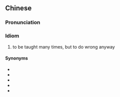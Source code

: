 ==Chinese==
{{zh-forms|type=211}}

===Pronunciation===
{{zh-pron
|m=lǚjiàobùgǎi
|c=leoi5 gaau3 bat1 goi2
|cat=cy
}}

===Idiom===
{{zh-idiom}}

# to be taught many times, but to do wrong anyway
#: {{zh-x|佢 屢教不改 㗎，明明 識 禮貌 都 唔 守。|He '''does wrong after being taught many times''', he knows politeness rules, but he doesn't follow them anyway.|C}}

====Synonyms====
* {{zh-l|屢教屢犯}}
* {{zh-l|屢勸不改}}
* {{zh-l|屢勸屢犯}}
* {{zh-l|屢教不聽}}
* {{zh-l|屢勸不聽}}